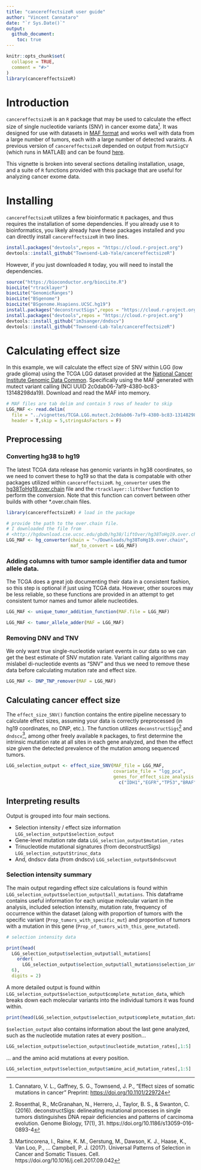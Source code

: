 ```yaml
---
title: "cancereffectsizeR user guide"
author: "Vincent Cannataro"
date: "`r Sys.Date()`"
output: 
  github_document:
    toc: true
---
```


```r
knitr::opts_chunk$set(
  collapse = TRUE,
  comment = "#>"
)
library(cancereffectsizeR)
```

# Introduction

`cancereffectsizeR` is an `R` package that may be used to calculate the effect size of single nucleotide variants (SNV) in cancer exome data[^1]. It was designed for use with datasets in [MAF format](https://docs.gdc.cancer.gov/Data/File_Formats/MAF_Format/) and works well with data from a large number of tumors, each with a large number of detected varaints. A previous version of `cancereffectsizeR` depended on output from `MutSigCV` (which runs in MATLAB) and can be found [here](https://github.com/Townsend-Lab-Yale/SNV_selection_intensity).  

This vignette is broken into several sections detailing installation, usage, and a suite of `R` functions provided with this package that are useful for analyzing cancer exome data. 

[^1]: Cannataro, V. L., Gaffney, S. G., Townsend, J. P., “Effect sizes of somatic mutations in cancer" Preprint: <https://doi.org/10.1101/229724> 

<!-- * [Installing](#install)  -->
<!-- * [Calculating effect size](#effectsizecalc) -->
<!--     + [Preprocessing](#preprocess) -->
<!--     + [Calculating effect size](#effectsizecalc) -->

# Installing 

`cancereffectsizeR` utilizes a few bioinformatic `R` packages, and thus requires the installation of some dependencies. If you already use `R` to bioinformatics, you likely already have these packages installed and you can directly install `cancereffectsizeR` in two lines.  

```r
install.packages("devtools",repos = "https://cloud.r-project.org")
devtools::install_github("Townsend-Lab-Yale/cancereffectsizeR")
```

However, if you just downloaded `R` today, you will need to install the dependencies.

```r
source("https://bioconductor.org/biocLite.R")
biocLite("rtracklayer")
biocLite("GenomicRanges")
biocLite("BSgenome")
biocLite("BSgenome.Hsapiens.UCSC.hg19")
install.packages("deconstructSigs",repos = "https://cloud.r-project.org")
install.packages("devtools",repos = "https://cloud.r-project.org")
devtools::install_github("im3sanger/dndscv")
devtools::install_github("Townsend-Lab-Yale/cancereffectsizeR")
```

# Calculating effect size 

In this example, we will calculate the effect size of SNV within LGG (low grade glioma) using the TCGA LGG dataset provided at the [National Cancer Institute Genomic Data Common](https://portal.gdc.cancer.gov/). Specifically using the MAF generated with mutect variant calling (NCI UUID 2c0dab06-7af9-4380-bc83-13148298da19). Download and read the MAF into memory. 

```r
# MAF files are tab delim and contain 5 rows of header to skip
LGG_MAF <- read.delim(
  file = "../vignettes/TCGA.LGG.mutect.2c0dab06-7af9-4380-bc83-13148298da19.DR-7.0.somatic.maf",
  header = T,skip = 5,stringsAsFactors = F)
```

## Preprocessing 

### Converting hg38 to hg19

The latest TCGA data release has genomic variants in hg38 coordinates, so we need to convert these to hg19 so that the data is compatable with other packages utilized within `cancereffectsizeR`. `hg_converter` uses the [hg38ToHg19.over.chain](http://hgdownload.cse.ucsc.edu/gbdb/hg38/liftOver/hg38ToHg19.over.chain.gz) file and the `rtracklayer::liftOver` function to perform the conversion. Note that this function can convert between other builds with other *.over.chain files.

```r
library(cancereffectsizeR) # load in the package 

# provide the path to the over.chain file. 
# I downloaded the file from 
# <http://hgdownload.cse.ucsc.edu/gbdb/hg38/liftOver/hg38ToHg19.over.chain.gz>
LGG_MAF <- hg_converter(chain = "~/Downloads/hg38ToHg19.over.chain",
                        maf_to_convert = LGG_MAF)
```


### Adding columns with tumor sample identifier data and tumor allele data. 

The TCGA does a great job documenting their data in a consistent fashion, so this step is optional if just using TCGA data. However, other sources may be less reliable, so these functions are provided in an attempt to get consistent tumor names and tumor allele nucleotides. 

```r
LGG_MAF <- unique_tumor_addition_function(MAF.file = LGG_MAF)
```


```r
LGG_MAF <- tumor_allele_adder(MAF = LGG_MAF)
```

### Removing DNV and TNV

We only want true single-nucleotide variant events in our data so we can get the best estimate of SNV mutation rate. Variant calling algorithms may mislabel di-nucleotide events as "SNV" and thus we need to remove these data before calculating mutation rate and effect size. 

```r
LGG_MAF <- DNP_TNP_remover(MAF = LGG_MAF)
```

## Calculating cancer effect size 

The `effect_size_SNV()` function contains the entire pipeline necessary to calculate effect sizes, assuming your data is correctly preprocessed (in hg19 coordinates, no DNP, etc.). The function utilizes `deconstructSigs`[^2] and `dndscv`[^3], among other freely available `R` packages, to first determine the intrinsic mutation rate at all sites in each gene analyzed, and then the effect size given the detected prevalence of the mutation among sequenced tumors. 

[^2]: Rosenthal, R., McGranahan, N., Herrero, J., Taylor, B. S., & Swanton, C. (2016). deconstructSigs: delineating mutational processes in single tumors distinguishes DNA repair deficiencies and patterns of carcinoma evolution. Genome Biology, 17(1), 31. https://doi.org/10.1186/s13059-016-0893-4

[^3]: Martincorena, I., Raine, K. M., Gerstung, M., Dawson, K. J., Haase, K., Van Loo, P., … Campbell, P. J. (2017). Universal Patterns of Selection in Cancer and Somatic Tissues. Cell. https://doi.org/10.1016/j.cell.2017.09.042

```r
LGG_selection_output <- effect_size_SNV(MAF_file = LGG_MAF,
                                        covariate_file = "lgg_pca",
                                        genes_for_effect_size_analysis =
                                          c("IDH1","EGFR","TP53","BRAF"))

```


## Interpreting results

Output is grouped into four main sections.

- Selection intensity / effect size information `LGG_selection_output$selection_output`
- Gene-level mutation rate data `LGG_selection_output$mutation_rates`
- Trinucleotide mutational signatures (from deconstructSigs) `LGG_selection_output$trinuc_data`
- And, dndscv data (from dndscv) `LGG_selection_output$dndscvout`


### Selection intensity summary 

The main output regarding effect size calculations is found within `LGG_selection_output$selection_output$all_mutations`. This dataframe contains useful information for each unique molecular variant in the analysis, included selection intensity, mutation rate, frequency of occurrence within the dataset (along with proportion of tumors with the specific variant (`Prop_tumors_with_specific_mut`) and proportion of tumors with a mutation in this gene (`Prop_of_tumors_with_this_gene_mutated`). 

```r
# selection intensity data

print(head(
  LGG_selection_output$selection_output$all_mutations[
    order(
      LGG_selection_output$selection_output$all_mutations$selection_intensity,decreasing = T),],
  6),
  digits = 2)

```

A more detailed output is found within  `LGG_selection_output$selection_output$complete_mutation_data`, which breaks down each molecular variants into the individual tumors it was found within. 

```r

print(head(LGG_selection_output$selection_output$complete_mutation_data),digits = 2)


```

`$selection_output` also contains information about the last gene analyzed, such as the nucleotide mutation rates at every position...

```r
LGG_selection_output$selection_output$nucleotide_mutation_rates[,1:5]
```

... and the amino acid mutations at every position.

```r
LGG_selection_output$selection_output$amino_acid_mutation_rates[,1:5]
```









